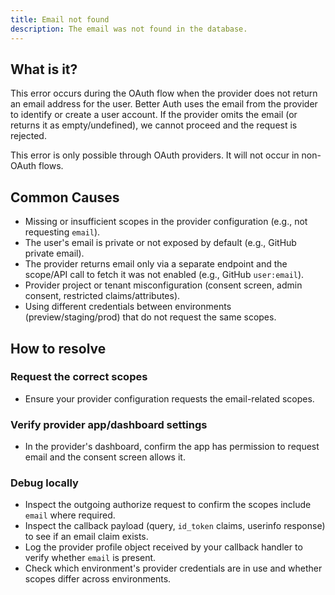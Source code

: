 ```yaml
---
title: Email not found
description: The email was not found in the database.
---
```


## What is it?

This error occurs during the OAuth flow when the provider does not return an email address for the user. 
Better Auth uses the email from the provider to identify or create a user account. If the provider omits 
the email (or returns it as empty/undefined), we cannot proceed and the request is rejected.

This error is only possible through OAuth providers. It will not occur in non-OAuth flows.

## Common Causes

* Missing or insufficient scopes in the provider configuration (e.g., not requesting `email`).
* The user's email is private or not exposed by default (e.g., GitHub private email).
* The provider returns email only via a separate endpoint and the scope/API call to fetch it was not enabled 
  (e.g., GitHub `user:email`).
* Provider project or tenant misconfiguration (consent screen, admin consent, restricted claims/attributes).
* Using different credentials between environments (preview/staging/prod) that do not request the same scopes.

## How to resolve

### Request the correct scopes

* Ensure your provider configuration requests the email-related scopes.

### Verify provider app/dashboard settings

* In the provider's dashboard, confirm the app has permission to request email and the consent screen allows it.

### Debug locally

* Inspect the outgoing authorize request to confirm the scopes include `email` where required.
* Inspect the callback payload (query, `id_token` claims, userinfo response) to see if an email claim exists.
* Log the provider profile object received by your callback handler to verify whether `email` is present.
* Check which environment's provider credentials are in use and whether scopes differ across environments.